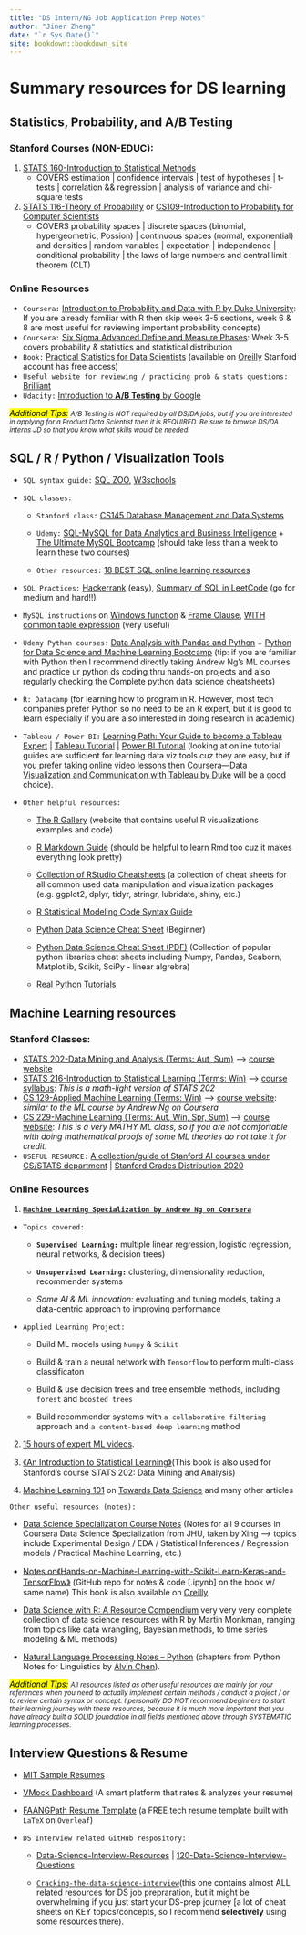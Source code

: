 ```yaml
---
title: "DS Intern/NG Job Application Prep Notes"
author: "Jiner Zheng"
date: "`r Sys.Date()`"
site: bookdown::bookdown_site
---
```


# Summary resources for DS learning

## Statistics, Probability, and A/B Testing

### Stanford Courses (NON-EDUC):

1.  [STATS 160-Introduction to Statistical Methods](https://explorecourses.stanford.edu/search?view=catalog&filter-coursestatus-Active=on&page=0&catalog=&q=STATS+160%3A+Introduction+to+Statistical+Methods%3A+Precalculus&collapse=)
    -   COVERS estimation \| confidence intervals \| test of hypotheses \| t-tests \| correlation && regression \| analysis of variance and chi-square tests
2.  [STATS 116-Theory of Probability](https://explorecourses.stanford.edu/search?q=STATS116) or [CS109-Introduction to Probability for Computer Scientists](https://explorecourses.stanford.edu/search?view=catalog&filter-coursestatus-Active=on&page=0&catalog=&academicYear=&q=cs109&collapse=)
    -   COVERS probability spaces \| discrete spaces (binomial, hypergeometric, Possion) \| continuous spaces (normal, exponential) and densities \| random variables \| expectation \| independence \| conditional probability \| the laws of large numbers and central limit theorem (CLT)

### Online Resources

-   `Coursera:` [Introduction to Probability and Data with R by Duke University](https://www.coursera.org/learn/probability-intro): If you are already familiar with R then skip week 3-5 sections, week 6 & 8 are most useful for reviewing important probability concepts)
-   `Coursera:` [Six Sigma Advanced Define and Measure Phases](https://www.coursera.org/learn/six-sigma-define-measure-advanced#syllabus): Week 3-5 covers probability & statistics and statistical distribution
-   `Book:` [Practical Statistics for Data Scientists](https://learning.oreilly.com/library/view/practical-statistics-for/9781491952955/) (available on [Oreilly](https://www.oreilly.com/) Stanford account has free access)
-   `Useful website for reviewing / practicing prob & stats questions:` [Brilliant](https://brilliant.org/)
-   `Udacity:` [Introduction to **A/B Testing** by Google](https://www.udacity.com/course/ab-testing--ud257)

```{=html}

<p><i><mark>Additional Tips:</mark> <small>A/B Testing is NOT required by all DS/DA jobs, but if you are interested in applying for a Product Data Scientist then it is REQUIRED. Be sure to browse DS/DA interns JD so that you know what skills would be needed.</small></i></p>
```
## SQL / R / Python / Visualization Tools

-   `SQL syntax guide:` [SQL ZOO](https://sqlzoo.net/wiki/SQL_Tutorial), [W3schools](https://www.w3schools.com/sql/)

-   `SQL classes:`

    -   `Stanford class:` [CS145 Database Management and Data Systems](https://cs145-fa21.github.io/)

    -   `Udemy:` [SQL-MySQL for Data Analytics and Business Intelligence](https://www.udemy.com/course/sql-mysql-for-data-analytics-and-business-intelligence/) + [The Ultimate MySQL Bootcamp](https://www.udemy.com/course/the-ultimate-sql-bootcamp-from-a-to-z-quickly/) (should take less than a week to learn these two courses)

    -   `Other resources:` [18 BEST SQL online learning resources](https://academy.vertabelo.com/blog/18-best-online-resources-for-learning-sql-and-database-concepts/)

-   `SQL Practices:` [Hackerrank](https://www.hackerrank.com/domains/sql) (easy), [Summary of SQL in LeetCode](https://byrony.github.io/summary-of-sql-questions-on-leetcode.html) (go for medium and hard!!)

-   `MySQL instructions` on [Windows function](https://dev.mysql.com/doc/refman/8.0/en/window-functions-usage.html) & [Frame Clause](https://dev.mysql.com/doc/refman/8.0/en/window-functions-frames.html), [WITH common table expression](https://docs.microsoft.com/en-us/sql/t-sql/queries/with-common-table-expression-transact-sql?view=sql-server-2017) (very useful)

-   `Udemy Python courses:` [Data Analysis with Pandas and Python](https://www.udemy.com/course/data-analysis-with-python-and-pandas/) + [Python for Data Science and Machine Learning Bootcamp](https://www.udemy.com/course/python-for-data-science-and-machine-learning-bootcamp/) (tip: if you are familiar with Python then I recommend directly taking Andrew Ng's ML courses and practice ur python ds coding thru hands-on projects and also regularly checking the Complete python data science cheatsheets)

-   `R: Datacamp` (for learning how to program in R. However, most tech companies prefer Python so no need to be an R expert, but it is good to learn especially if you are also interested in doing research in academic)

-   `Tableau / Power BI:` [Learning Path: Your Guide to become a Tableau Expert](https://www.analyticsvidhya.com/learning-paths-data-science-business-analytics-business-intelligence-big-data/tableau-learning-path/) \| [Tableau Tutorial](https://www.tutorialspoint.com/tableau/index.htm) \| [Power BI Tutorial](https://www.tutorialspoint.com/power_bi/index.htm) (looking at online tutorial guides are sufficient for learning data viz tools cuz they are easy, but if you prefer taking online video lessons then [Coursera---Data Visualization and Communication with Tableau by Duke](https://www.coursera.org/learn/analytics-tableau) will be a good choice).

-   `Other helpful resources:`

    -   [The R Gallery](https://r-graph-gallery.com/) (website that contains useful R visualizations examples and code)

    -   [R Markdown Guide](https://bookdown.org/yihui/rmarkdown/) (should be helpful to learn Rmd too cuz it makes everything look pretty)

    -   [Collection of RStudio Cheatsheets](https://www.rstudio.com/resources/cheatsheets/) (a collection of cheat sheets for all common used data manipulation and visualization packages (e.g. ggplot2, dplyr, tidyr, stringr, lubridate, shiny, etc.)

    -   [R Statistical Modeling Code Syntax Guide](https://tysonbarrett.com/Rstats/chapter-4-basic-analyses.html)

    -   [Python Data Science Cheat Sheet](https://elitedatascience.com/python-cheat-sheet) (Beginner)

    -   [Python Data Science Cheat Sheet (PDF)](https://www.utc.fr/~jlaforet/Suppl/python-cheatsheets.pdf) (Collection of popular python libraries cheat sheets including Numpy, Pandas, Seaborn, Matplotlib, Scikit, SciPy - linear algrebra)

    -   [Real Python Tutorials](https://realpython.com/)

## Machine Learning resources

### Stanford Classes:

-   [STATS 202-Data Mining and Analysis (Terms: Aut, Sum)](https://explorecourses.stanford.edu/search;jsessionid=p74yiuxezho7f6aq2w837sbg?q=STATS+202%3A+Data+Mining+and+Analysis&view=catalog&filter-coursestatus-Active=on&academicYear=20172018) --\> [course website](https://stats-202.github.io/)
-   [STATS 216-Introduction to Statistical Learning (Terms: Win)](https://explorecourses.stanford.edu/search?view=catalog&filter-coursestatus-Active=on&q=STATS%20216:%20Introduction%20to%20Statistical%20Learning&academicYear=20132014) --\> [course syllabus](https://canvas.stanford.edu/courses/110840/assignments/syllabus): *This is a math-light version of STATS 202*
-   [CS 129-Applied Machine Learning (Terms: Win)](https://explorecourses.stanford.edu/search?q=CS129) --\> [course website](https://web.stanford.edu/class/cs129/): *similar to the ML course by Andrew Ng on Coursera*
-   [CS 229-Machine Learning (Terms: Aut, Win, Spr, Sum)](https://explorecourses.stanford.edu/search?view=catalog&filter-coursestatus-Active=on&page=0&catalog=&academicYear=&q=CS+229%3A+Machine+Learning+NG&collapse=) --\> [course website](https://cs229.stanford.edu/): *This is a very MATHY ML class, so if you are not comfortable with doing mathematical proofs of some ML theories do not take it for credit.*
-   `USEFUL RESOURCE:` [A collection/guide of Stanford AI courses under CS/STATS department](https://huyenchip.com/2018/03/30/guide-to-Artificial-Intelligence-Stanford.html) | [Stanford Grades Distribution 2020](http://txti.es/stanford-grades-2020/images)

### Online Resources

1.  [**`Machine Learning Specialization by Andrew Ng on Coursera`**](https://www.coursera.org/specializations/machine-learning-introduction)

-   `Topics covered:`

    -   **`Supervised Learning:`** multiple linear regression, logistic regression, neural networks, & decision trees)

    -   **`Unsupervised Learning:`** clustering, dimensionality reduction, recommender systems

    -   *Some AI & ML innovation:* evaluating and tuning models, taking a data-centric approach to improving performance

-   `Applied Learning Project:`

    -   Build ML models using `Numpy` & `Scikit`

    -   Build & train a neural network with `Tensorflow` to perform multi-class classificaton

    -   Build & use decision trees and tree ensemble methods, including `forest` and `boosted trees`

    -   Build recommender systems with `a collaborative filtering` approach and `a content-based deep learning` method

2.  [15 hours of expert ML videos](https://www.dataschool.io/15-hours-of-expert-machine-learning-videos/).

3.  [《An Introduction to Statistical Learning》](https://www.statlearning.com/)(This book is also used for Stanford's course STATS 202: Data Mining and Analysis)

4.  [Machine Learning 101](https://medium.com/machine-learning-101) on [Towards Data Science](https://towardsdatascience.com/) and many other articles

`Other useful resources (notes):`

-   [Data Science Specialization Course Notes](http://sux13.github.io/DataScienceSpCourseNotes/) (Notes for all 9 courses in Coursera Data Science Specialization from JHU, taken by Xing ---\> topics include Experimental Design / EDA / Statistical Inferences / Regression models / Practical Machine Learning, etc.)

-   [Notes on《Hands-on-Machine-Learning-with-Scikit-Learn-Keras-and-TensorFlow》](https://github.com/Akramz/Hands-on-Machine-Learning-with-Scikit-Learn-Keras-and-TensorFlow) (GitHub repo for notes & code [.ipynb] on the book w/ same name) This book is also available on [Oreilly](https://learning.oreilly.com/library/view/hands-on-machine-learning/9781492032632/)

-   [Data Science with R: A Resource Compendium](https://bookdown.org/martin_monkman/DataScienceResources_book/) very very very complete collection of data science resources with R by Martin Monkman, ranging from topics like data wrangling, Bayesian methods, to time series modeling & ML methods)

-   [Natural Language Processing Notes -- Python](https://alvinntnu.github.io/python-notes/nlp/nlp-primer.html) (chapters from Python Notes for Linguistics by [Alvin Chen](https://alvinchen.myftp.org/)).

```{=html}

<p><i><mark>Additional Tips:</mark> <small>All resources listed as other useful resources are mainly for your references when you need to actually implement certain methods / conduct a project / or to review certain syntax or concept. I personally DO NOT recommend beginners to start their learning journey with these resources, because it is much more important that you have already built a SOLID foundation in all fields mentioned above through SYSTEMATIC learning processes.</small></i></p>
```
## Interview Questions & Resume

-   [MIT Sample Resumes](https://cdn.uconnectlabs.com/wp-content/uploads/sites/123/2021/08/sampe-resumes-capd.pdf)

-   [VMock Dashboard](https://www.vmock.com/) (A smart platform that rates & analyzes your resume)

-   [FAANGPath Resume Template](https://www.overleaf.com/latex/templates/faangpath-simple-template/npsfpdqnxmbc) (a FREE tech resume template built with `LaTeX` on `Overleaf`)

-   `DS Interview related GitHub respository:`

    -   [Data-Science-Interview-Resources](https://github.com/rbhatia46/Data-Science-Interview-Resources) \| [120-Data-Science-Interview-Questions](https://github.com/kojino/120-Data-Science-Interview-Questions)

    -   [`Cracking-the-data-science-interview`](https://github.com/khanhnamle1994/cracking-the-data-science-interview)(this one contains almost ALL related resources for DS job prepraration, but it might be overwhelming if you just start your DS-prep journey [a lot of cheat sheets on KEY topics/concepts, so I recommend **selectively** using some resources there).

